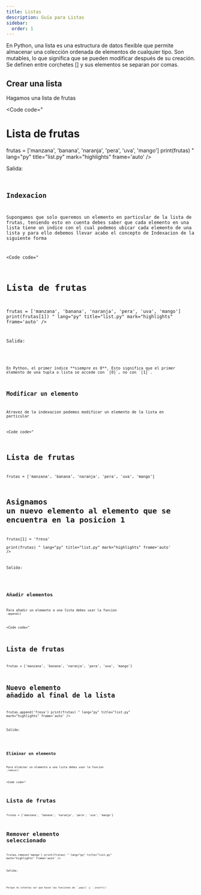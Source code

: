 ```yaml
---
title: Listas
description: Guía para Listas
sidebar:
  order: 1
---
```


En Python, una lista es una estructura de datos flexible que permite almacenar una colección ordenada de elementos de cualquier tipo. Son mutables, lo que significa que se pueden modificar después de su creación. Se definen entre corchetes [] y sus elementos se separan por comas. 

## Crear una lista

Hagamos una lista de frutas

<Code 
code="
# Lista de frutas
frutas = ['manzana', 'banana', 'naranja', 'pera', 'uva', 'mango']
print(frutas)
"
lang="py" 
title="list.py" 
mark="highlights"
frame='auto' />

Salida:

<Code 
code="
['manzana', 'banana', 'naranja', 'pera', 'uva', 'mango']
"
title="terminal" 
mark="highlights"
frame='terminal' />

## Indexacion

Supongamos que solo queremos un elemento en particular de la lista de frutas, teniendo esto en cuenta debes saber que cada elemento en una lista tiene un indice con el cual podemos ubicar cada elemento de una lista y para ello debemos llevar acabo el concepto de Indexacion de la siguiente forma

<Code 
code="
# Lista de frutas
frutas = ['manzana', 'banana', 'naranja', 'pera', 'uva', 'mango']
print(frutas[1])
"
lang="py" 
title="list.py" 
mark="highlights"
frame='auto' />

Salida:

<Code 
code="
banana
"
title="terminal" 
mark="highlights"
frame='terminal' />


<Aside type="note">
En Python, el primer índice **siempre es 0**. Esto significa que el primer elemento de una tupla o lista se accede con `[0]`, no con `[1]`.
</Aside>


## Modificar un elemento

Atravez de la indexacion podemos modificar un elemento de la lista en particular

<Code 
code="
# Lista de frutas
frutas = ['manzana', 'banana', 'naranja', 'pera', 'uva', 'mango']

# Asignamos un nuevo elemento al elemento que se encuentra en la posicion 1
frutas[1] = 'fresa'  
print(frutas)
"
lang="py" 
title="list.py" 
mark="highlights"
frame='auto' />

Salida:

<Code 
code="
['manzana', 'fresa', 'naranja', 'pera', 'uva', 'mango']
"
title="terminal" 
mark="highlights"
frame='terminal' />

## Añadir elementos

Para añadir un elemento a una lista debes usar la funcion `.append()`

<Code 
code="
# Lista de frutas
frutas = ['manzana', 'banana', 'naranja', 'pera', 'uva', 'mango']

# Nuevo elemento añadido al final de la lista
frutas.append('fresa')
print(frutas)
"
lang="py" 
title="list.py" 
mark="highlights"
frame='auto' />

Salida:

<Code 
code="
['manzana', 'banana', 'naranja', 'pera', 'uva', 'mango', 'fresa']
"
title="terminal" 
mark="highlights"
frame='terminal' />

## Eliminar un elemento

Para eliminar un elemento a una lista debes usar la funcion `.remove()`

<Code 
code="
# Lista de frutas
frutas = ['manzana', 'banana', 'naranja', 'pera', 'uva', 'mango']

# Remover elemento seleccionado
frutas.remove('mango')
print(frutas)
"
lang="py" 
title="list.py" 
mark="highlights"
frame='auto' />

Salida:

<Code 
code="
['manzana', 'banana', 'naranja', 'pera', 'uva']
"
title="terminal" 
mark="highlights"
frame='terminal' />

<Aside type="tip" title='Reto'>
Porque no intentas ver que hacen las funciones de `.pop()` y `.insert()`
</Aside>
